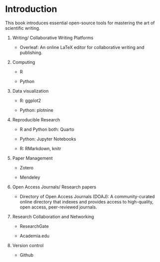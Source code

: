 # Introduction

This book introduces essential open-source tools for mastering the art of scientific writing.

1. Writing/ Collaborative Writing Platforms

    - Overleaf: An online LaTeX editor for collaborative writing and publishing.

2. Computing

    - R

    - Python

3. Data visualization

    - R: ggplot2
  
    - Python: plotnine
  
4. Reproducible Research

    - R and Python both: Quarto
  
    - Python: Jupyter Notebooks
  
    - R: RMarkdown, knitr
  
5. Paper Management

    - Zotero
 
    - Mendeley
  
6. Open Access Journals/ Research papers

    - Directory of Open Access Journals (DOAJ): A community-curated online directory that indexes and provides access to high-quality, open access, peer-reviewed journals.

7. Research Collaboration and Networking

    - ResearchGate
  
    - Academia.edu
  
8. Version control

    - Github



